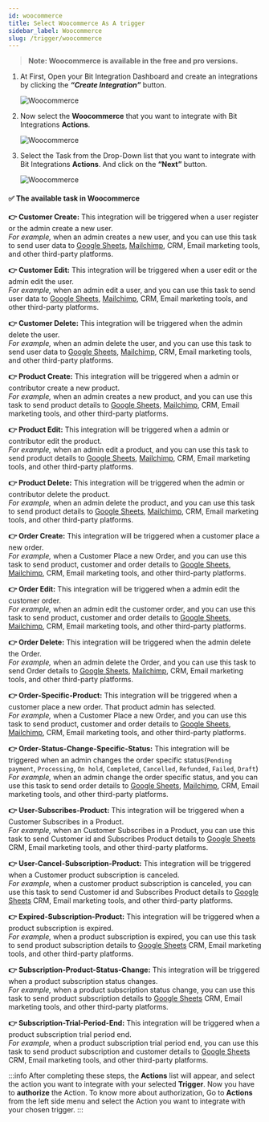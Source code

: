 ```yaml
---
id: woocommerce
title: Select Woocommerce As A trigger
sidebar_label: Woocommerce
slug: /trigger/woocommerce
---
```



> **Note: Woocommerce is available in the free and pro versions.**

1. At First, Open your Bit Integration Dashboard and create an integrations by clicking the **_“Create Integration”_** button.

   <Image src="trigger/woocommerce/create-integrations" alt="Woocommerce" w="1020" h="350" />

2. Now select the **Woocommerce** that you want to integrate with Bit Integrations **Actions**.

   <Image src="trigger/woocommerce/select-trigger" alt="Woocommerce" w="1020" h="350" />

3. Select the Task from the Drop-Down list that you want to integrate with Bit Integrations **Actions**. And click on the **“Next”** button.

   <Image src="trigger/woocommerce/selec-form-or-task-name" alt="Woocommerce" w="1020" h="350"/>

#### ✅ The available task in Woocommerce

**👉 Customer Create:** This integration will be triggered when a user register or the admin create a new user.   
*For example,* when an admin creates a new user, and you can use this task to send user data to [Google Sheets](https://docs.bit-integrations.bitapps.pro/integrations/google-sheet), [Mailchimp](https://docs.bit-integrations.bitapps.pro/integrations/wpcf7-mailchimp), CRM, Email marketing tools, and other third-party platforms.

**👉 Customer Edit:** This integration will be triggered when a user edit or the admin edit the user.   
*For example,* when an admin edit a user, and you can use this task to send user data to [Google Sheets](https://docs.bit-integrations.bitapps.pro/integrations/google-sheet), [Mailchimp](https://docs.bit-integrations.bitapps.pro/integrations/wpcf7-mailchimp), CRM, Email marketing tools, and other third-party platforms.

**👉 Customer Delete:** This integration will be triggered when the admin delete the user.   
*For example,* when an admin delete the user, and you can use this task to send user data to [Google Sheets](https://docs.bit-integrations.bitapps.pro/integrations/google-sheet), [Mailchimp](https://docs.bit-integrations.bitapps.pro/integrations/wpcf7-mailchimp), CRM, Email marketing tools, and other third-party platforms.

**👉 Product Create:** This integration will be triggered when a admin or contributor create a new product.   
*For example,* when an admin creates a new product, and you can use this task to send product details to [Google Sheets](https://docs.bit-integrations.bitapps.pro/integrations/google-sheet), [Mailchimp](https://docs.bit-integrations.bitapps.pro/integrations/wpcf7-mailchimp), CRM, Email marketing tools, and other third-party platforms.

**👉 Product Edit:** This integration will be triggered when a admin or contributor edit the product.   
*For example,* when an admin edit a product, and you can use this task to send product details to [Google Sheets](https://docs.bit-integrations.bitapps.pro/integrations/google-sheet), [Mailchimp](https://docs.bit-integrations.bitapps.pro/integrations/wpcf7-mailchimp), CRM, Email marketing tools, and other third-party platforms.

**👉 Product Delete:** This integration will be triggered when the admin or contributor delete the product.   
*For example,* when an admin delete the product, and you can use this task to send product details to [Google Sheets](https://docs.bit-integrations.bitapps.pro/integrations/google-sheet), [Mailchimp](https://docs.bit-integrations.bitapps.pro/integrations/wpcf7-mailchimp), CRM, Email marketing tools, and other third-party platforms.


**👉 Order Create:** This integration will be triggered when a customer place a new order.   
*For example,* when a Customer Place a new Order, and you can use this task to send product, customer and order details to [Google Sheets](https://docs.bit-integrations.bitapps.pro/integrations/google-sheet), [Mailchimp](https://docs.bit-integrations.bitapps.pro/integrations/wpcf7-mailchimp), CRM, Email marketing tools, and other third-party platforms.

**👉 Order Edit:** This integration will be triggered when a admin edit the customer order.   
*For example,* when an admin edit the customer order, and you can use this task to send product, customer and order details to [Google Sheets](https://docs.bit-integrations.bitapps.pro/integrations/google-sheet), [Mailchimp](https://docs.bit-integrations.bitapps.pro/integrations/wpcf7-mailchimp), CRM, Email marketing tools, and other third-party platforms.

**👉 Order Delete:** This integration will be triggered when the admin delete the Order.   
*For example,* when an admin delete the Order, and you can use this task to send Order details to [Google Sheets](https://docs.bit-integrations.bitapps.pro/integrations/google-sheet), [Mailchimp](https://docs.bit-integrations.bitapps.pro/integrations/wpcf7-mailchimp), CRM, Email marketing tools, and other third-party platforms.

**👉 Order-Specific-Product:** This integration will be triggered when a customer place a new order. That product admin has selected.   
*For example,* when a Customer Place a new Order, and you can use this task to send product, customer and order details to [Google Sheets](https://docs.bit-integrations.bitapps.pro/integrations/google-sheet), [Mailchimp](https://docs.bit-integrations.bitapps.pro/integrations/wpcf7-mailchimp), CRM, Email marketing tools, and other third-party platforms.

**👉 Order-Status-Change-Specific-Status:** This integration will be triggered when an admin changes the order specific status(`Pending payment`, `Processing`, `On hold`, `Completed`, `Cancelled`, `Refunded`, `Failed`, `Draft`)   
*For example,* when an admin change the order specific status, and you can use this task to send order details to [Google Sheets](https://docs.bit-integrations.bitapps.pro/integrations/google-sheet), [Mailchimp](https://docs.bit-integrations.bitapps.pro/integrations/wpcf7-mailchimp), CRM, Email marketing tools, and other third-party platforms.

**👉 User-Subscribes-Product:** This integration will be triggered when a Customer Subscribes in a Product.   
*For example,* when an Customer Subscribes in a Product, you can use this task to send Customer id and Subscribes Product details to [Google Sheets](https://docs.bit-integrations.bitapps.pro/integrations/google-sheet) CRM, Email marketing tools, and other third-party platforms.

**👉 User-Cancel-Subscription-Product:** This integration will be triggered when a Customer product subscription is canceled.   
*For example,* when a customer product subscription is canceled, you can use this task to send Customer id and Subscribes Product details to [Google Sheets](https://docs.bit-integrations.bitapps.pro/integrations/google-sheet) CRM, Email marketing tools, and other third-party platforms.

**👉 Expired-Subscription-Product:** This integration will be triggered when a product subscription is expired.   
*For example,* when a product subscription is expired, you can use this task to send product subscription details to [Google Sheets](https://docs.bit-integrations.bitapps.pro/integrations/google-sheet) CRM, Email marketing tools, and other third-party platforms.

**👉 Subscription-Product-Status-Change:** This integration will be triggered when a product subscription status changes.   
*For example,* when a product subscription status change, you can use this task to send product subscription details to [Google Sheets](https://docs.bit-integrations.bitapps.pro/integrations/google-sheet) CRM, Email marketing tools, and other third-party platforms.

**👉 Subscription-Trial-Period-End:** This integration will be triggered when a product subscription trial period end.   
*For example,* when a product subscription trial period end, you can use this task to send product subscription and customer details to [Google Sheets](https://docs.bit-integrations.bitapps.pro/integrations/google-sheet) CRM, Email marketing tools, and other third-party platforms.

:::info
  After completing these steps, the **Actions** list will appear, and select the action you want to integrate with your selected **Trigger**. Now you have to **authorize** the Action. To know more about authorization, Go to **Actions** from the left side menu and select the Action you want to integrate with your chosen trigger.
:::

<Feedback/>